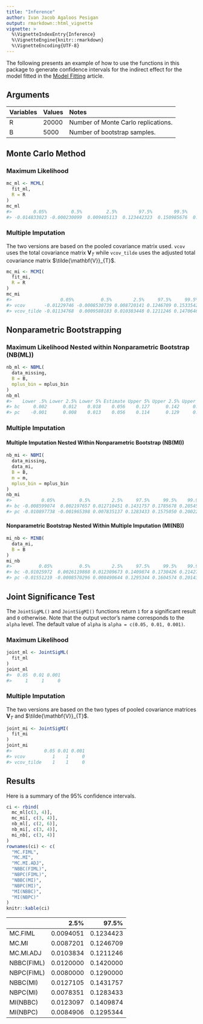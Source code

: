 ```yaml
---
title: "Inference"
author: Ivan Jacob Agaloos Pesigan
output: rmarkdown::html_vignette
vignette: >
  %\VignetteIndexEntry{Inference}
  %\VignetteEngine{knitr::rmarkdown}
  %\VignetteEncoding{UTF-8}
---
```




The following presents an example of how to use the functions in this package to generate confidence intervals for the indirect effect for the model fitted in the [Model Fitting](model-fitting.html) article.



## Arguments



|Variables |Values |Notes                               |
|:---------|:------|:-----------------------------------|
|R         |20000  |Number of Monte Carlo replications. |
|B         |5000   |Number of bootstrap samples.        |



## Monte Carlo Method

### Maximum Likelihood


```r
mc_ml <- MCML(
  fit_ml,
  R = R
)
mc_ml
#>        0.05%         0.5%         2.5%        97.5%        99.5%       99.95% 
#> -0.014833023 -0.000230099  0.009405113  0.123442323  0.150985676  0.187875583
```

### Multiple Imputation

The two versions are based on the pooled covariance matrix used. `vcov` uses the total covariance matrix $\mathbf{V}_{T}$ while `vcov_tilde` uses the adjusted total covariance matrix $\tilde{\mathbf{V}}_{T}$.


```r
mc_mi <- MCMI(
  fit_mi,
  R = R
)
mc_mi
#>                  0.05%          0.5%        2.5%     97.5%     99.5%    99.95%
#> vcov       -0.01229746 -0.0008530739 0.008720141 0.1246709 0.1533542 0.1992475
#> vcov_tilde -0.01134768  0.0009588183 0.010383448 0.1211246 0.1470646 0.1761846
```

## Nonparametric Bootstrapping

### Maximum Likelihood Nested within Nonparametric Bootstrap (NB(ML))


```r
nb_ml <- NBML(
  data_missing,
  B = B,
  mplus_bin = mplus_bin
)
nb_ml
#>    Lower .5% Lower 2.5% Lower 5% Estimate Upper 5% Upper 2.5% Upper .5%
#> bc     0.002      0.012    0.018    0.056    0.127      0.142     0.171
#> pc    -0.001      0.008    0.013    0.056    0.114      0.129     0.160
```

### Multiple Imputation

#### Multiple Imputation Nested Within Nonparametric Bootstrap (NB(MI))


```r
nb_mi <- NBMI(
  data_missing,
  data_mi,
  B = B,
  m = m,
  mplus_bin = mplus_bin
)
nb_mi
#>           0.05%         0.5%        2.5%     97.5%     99.5%    99.95%
#> bc -0.008599074  0.002197657 0.012710451 0.1431757 0.1785678 0.2054530
#> pc -0.010897738 -0.001965398 0.007835137 0.1283433 0.1575050 0.2002295
```

#### Nonparametric Bootstrap Nested Within Multiple Imputation (MI(NB))


```r
mi_nb <- MINB(
  data_mi,
  B = B
)
mi_nb
#>          0.05%          0.5%        2.5%     97.5%     99.5%    99.95%
#> bc -0.01025972  0.0026119888 0.012309673 0.1409874 0.1730426 0.2142799
#> pc -0.01551219 -0.0008570296 0.008490644 0.1295344 0.1604574 0.2014387
```

## Joint Significance Test

The `JointSigML()` and `JointSigMI()` functions return `1` for a significant result and `0` otherwise. Note that the output vector's name corresponds to the `alpha` level. The default value of `alpha` is `alpha = c(0.05, 0.01, 0.001)`.

### Maximum Likelihood


```r
joint_ml <- JointSigML(
  fit_ml
)
joint_ml
#>  0.05  0.01 0.001 
#>     1     1     0
```

### Multiple Imputation

The two versions are based on the two types of pooled covariance matrices $\mathbf{V}_{T}$ and $\tilde{\mathbf{V}}_{T}$.


```r
joint_mi <- JointSigMI(
  fit_mi
)
joint_mi
#>            0.05 0.01 0.001
#> vcov          1    1     0
#> vcov_tilde    1    1     0
```

## Results

Here is a summary of the $95\%$ confidence intervals.


```r
ci <- rbind(
  mc_ml[c(3, 4)],
  mc_mi[, c(3, 4)],
  nb_ml[, c(2, 6)],
  nb_mi[, c(3, 4)],
  mi_nb[, c(3, 4)]
)
rownames(ci) <- c(
  "MC.FIML",
  "MC.MI",
  "MC.MI.ADJ",
  "NBBC(FIML)",
  "NBPC(FIML)",
  "NBBC(MI)",
  "NBPC(MI)",
  "MI(NBBC)",
  "MI(NBPC)"
)
knitr::kable(ci)
```



|           |      2.5%|     97.5%|
|:----------|---------:|---------:|
|MC.FIML    | 0.0094051| 0.1234423|
|MC.MI      | 0.0087201| 0.1246709|
|MC.MI.ADJ  | 0.0103834| 0.1211246|
|NBBC(FIML) | 0.0120000| 0.1420000|
|NBPC(FIML) | 0.0080000| 0.1290000|
|NBBC(MI)   | 0.0127105| 0.1431757|
|NBPC(MI)   | 0.0078351| 0.1283433|
|MI(NBBC)   | 0.0123097| 0.1409874|
|MI(NBPC)   | 0.0084906| 0.1295344|


